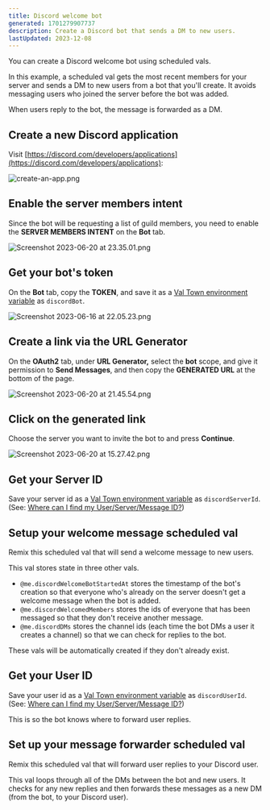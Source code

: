 ```yaml
---
title: Discord welcome bot
generated: 1701279907737
description: Create a Discord bot that sends a DM to new users.
lastUpdated: 2023-12-08
---
```



You can create a Discord welcome bot using scheduled vals.

In this example, a scheduled val gets the most recent members for your server
and sends a DM to new users from a bot that you'll create. It avoids messaging
users who joined the server before the bot was added.

When users reply to the bot, the message is forwarded as a DM.

## Create a new Discord application

Visit
[https://discord.com/developers/applications](https://discord.com/developers/applications):

![create-an-app.png](./create-a-discord-welcome-bot/create-an-app.png)

## Enable the server members intent

Since the bot will be requesting a list of guild members, you need to enable the
**SERVER MEMBERS INTENT** on the **Bot** tab.

![Screenshot 2023-06-20 at 23.35.01.png](./create-a-discord-welcome-bot/screenshot_2023-06-20_at_233501.png)

## Get your bot's token

On the **Bot** tab, copy the **TOKEN**, and save it as a [Val Town environment variable](https://www.val.town/settings/environment-variables) as
`discordBot`.

![Screenshot 2023-06-16 at 22.05.23.png](./create-a-discord-welcome-bot/screenshot_2023-06-16_at_220523.png)

## Create a link via the URL Generator

On the **OAuth2** tab, under **URL Generator,** select the **bot** scope, and
give it permission to **Send Messages**, and then copy the **GENERATED URL** at
the bottom of the page.

![Screenshot 2023-06-20 at 21.45.54.png](./create-a-discord-welcome-bot/screenshot_2023-06-20_at_214554.png)

## Click on the generated link

Choose the server you want to invite the bot to and press **Continue**.

![Screenshot 2023-06-20 at 15.27.42.png](./create-a-discord-welcome-bot/screenshot_2023-06-20_at_152742.png)

## Get your Server ID

Save your server id as a [Val Town environment variable](https://www.val.town/settings/environment-variables) as `discordServerId`. (See:
[Where can I find my User/Server/Message ID?](https://support.discord.com/hc/en-us/articles/206346498-Where-can-I-find-my-User-Server-Message-ID-))

## Setup your welcome message scheduled val

Remix this scheduled val that will send a welcome message to new users.

<Val url="https://www.val.town/embed/vtdocs/discordWelcomeBotCron" />

This val stores state in three other vals.

- `@me.discordWelcomeBotStartedAt` stores the timestamp of the bot's creation so
  that everyone who's already on the server doesn't get a welcome message when
  the bot is added.
- `@me.discordWelcomedMembers` stores the ids of everyone that has been messaged
  so that they don't receive another message.
- `@me.discordDMs` stores the channel ids (each time the bot DMs a user it
  creates a channel) so that we can check for replies to the bot.

These vals will be automatically created if they don't already exist.

## Get your User ID

Save your user id as a [Val Town environment variable](https://www.val.town/settings/environment-variables) as `discordUserId`. (See:
[Where can I find my User/Server/Message ID?](https://support.discord.com/hc/en-us/articles/206346498-Where-can-I-find-my-User-Server-Message-ID-))

This is so the bot knows where to forward user replies.

## Set up your message forwarder scheduled val

Remix this scheduled val that will forward user replies to your Discord user.

<Val url="https://www.val.town/embed/vtdocs/discordWelcomeBotMsgForwarder" />

This val loops through all of the DMs between the bot and new users. It checks
for any new replies and then forwards these messages as a new DM (from the bot,
to your Discord user).
